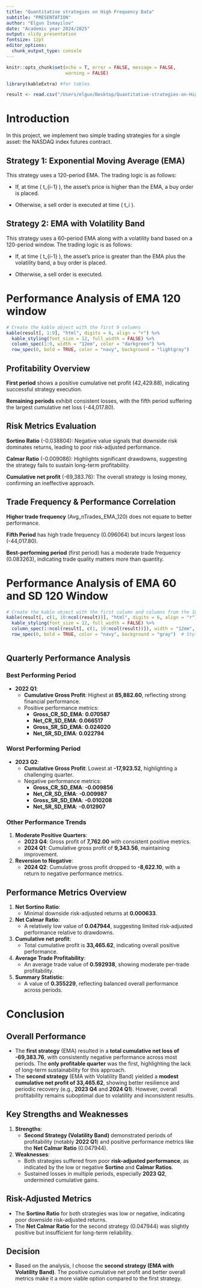 ```yaml
---
title: "Quantitative strategies on High Frequency Data"
subtitle: "PRESENTATION"
author: "Elgun Ismayilov"
date: "Academic year 2024/2025"
output: slidy_presentation
fontsize: 12pt
editor_options: 
  chunk_output_type: console
---
```


```r
knitr::opts_chunk$set(echo = T, error = FALSE, message = FALSE,
                      warning = FALSE)
```

```r
library(kableExtra) #for tables
```

```r
result <- read.csv("/Users/elgun/Desktop/Quantitative-strategies-on-High-Frequency-Data/result.csv")
```


# Introduction

In this project, we implement two simple trading strategies for a single asset: the NASDAQ index futures contract.

## Strategy 1: Exponential Moving Average (EMA)

This strategy uses a 120-period EMA. The trading logic is as follows:

- If, at time \( t_{i-1} \), the asset's price is higher than the EMA, a buy order is placed.

- Otherwise, a sell order is executed at time \( t_i \).

## Strategy 2: EMA with Volatility Band

This strategy uses a 60-period EMA along with a volatility band based on a 120-period window. The trading logic is as follows:

- If, at time \( t_{i-1} \), the asset's price is greater than the EMA plus the volatility band, a buy order is placed.

- Otherwise, a sell order is executed.

# Performance Analysis of EMA 120 window


```r
# Create the kable object with the first 9 columns
kable(result[, 1:9], "html", digits = 6, align = "r") %>%
  kable_styling(font_size = 12, full_width = FALSE) %>%
  column_spec(1:9, width = "12em", color = "darkgreen") %>% 
  row_spec(0, bold = TRUE, color = "navy", background = "lightgray")  

```


## Profitability Overview

**First period** shows a positive cumulative net profit (42,429.88), indicating successful strategy execution.

**Remaining periods** exhibit consistent losses, with the fifth period suffering the largest cumulative net loss (-44,017.80).

## Risk Metrics Evaluation

**Sortino Ratio** (-0.038804): Negative value signals that downside risk dominates returns, leading to poor risk-adjusted performance.

**Calmar Ratio** (-0.009086): Highlights significant drawdowns, suggesting the strategy fails to sustain long-term profitability.

**Cumulative net profit** (-69,383.76): The overall strategy is losing money, confirming an ineffective approach.

## Trade Frequency & Performance Correlation

**Higher trade frequency** (Avg_nTrades_EMA_120) does not equate to better performance.

**Fifth Period** has high trade frequency (0.096064) but incurs largest loss (-44,017.80).

**Best-performing period** (first period) has a moderate trade frequency (0.083263), indicating trade quality matters more than quantity.

# Performance Analysis of EMA 60 and SD 120 Window


```r
# Create the kable object with the first column and columns from the 10th onward
kable(result[, c(1, 10:ncol(result))], "html", digits = 6, align = "r") %>%
  kable_styling(font_size = 12, full_width = FALSE) %>%
  column_spec(1:ncol(result[, c(1, 10:ncol(result))]), width = "12em", color = "darkgreen") %>%  # Apply styling to selected columns
  row_spec(0, bold = TRUE, color = "navy", background = "gray")  # Style the header row



```


## Quarterly Performance Analysis

### **Best Performing Period**
- **2022 Q1**:
  - **Cumulative Gross Profit**: Highest at **85,882.60**, reflecting strong financial performance.
  - Positive performance metrics:
    - **Gross_CR_SD_EMA**: **0.070587**
    - **Net_CR_SD_EMA**: **0.066517**
    - **Gross_SR_SD_EMA**: **0.024020**
    - **Net_SR_SD_EMA**: **0.022794**

### **Worst Performing Period**
- **2023 Q2**:
  - **Cumulative Gross Profit**: Lowest at **-17,923.52**, highlighting a challenging quarter.
  - Negative performance metrics:
    - **Gross_CR_SD_EMA**: **-0.009856**
    - **Net_CR_SD_EMA**: **-0.009987**
    - **Gross_SR_SD_EMA**: **-0.010208**
    - **Net_SR_SD_EMA**: **-0.012907**

### **Other Performance Trends**
1. **Moderate Positive Quarters**:
   - **2023 Q4**: Gross profit of **7,762.00** with consistent positive metrics.
   - **2024 Q1**: Cumulative gross profit of **9,343.56**, maintaining improvement.
2. **Reversion to Negative**:
   - **2024 Q2**: Cumulative gross profit dropped to **-8,622.10**, with a return to negative performance metrics.

## Performance Metrics Overview

1. **Net Sortino Ratio**:  
   - Minimal downside risk-adjusted returns at **0.000633**.

2. **Net Calmar Ratio**:  
   - A relatively low value of **0.047944**, suggesting limited risk-adjusted performance relative to drawdowns.

3. **Cumulative net profit**:  
   - Total cumulative profit is **33,465.62**, indicating overall positive performance.

4. **Average Trade Profitability**:  
   - An average trade value of **0.592938**, showing moderate per-trade profitability.

5. **Summary Statistic**:  
   - A value of **0.355229**, reflecting balanced overall performance across periods.

# **Conclusion**

## **Overall Performance**
- The **first strategy** (EMA) resulted in a **total cumulative net loss of -69,383.76**, with consistently negative performance across most periods. The **only profitable quarter** was the first, highlighting the lack of long-term sustainability for this approach.
- The **second strategy** (EMA with Volatility Band) yielded a **modest cumulative net profit of 33,465.62**, showing better resilience and periodic recovery (e.g., **2023 Q4** and **2024 Q1**). However, overall profitability remains suboptimal due to volatility and inconsistent results.

## **Key Strengths and Weaknesses**
1. **Strengths**:
   - **Second Strategy (Volatility Band)** demonstrated periods of profitability (notably **2022 Q1**) and positive performance metrics like the **Net Calmar Ratio** (0.047944).
2. **Weaknesses**:
   - Both strategies suffered from poor **risk-adjusted performance**, as indicated by the low or negative **Sortino** and **Calmar Ratios**.
   - Sustained losses in multiple periods, especially **2023 Q2**, undermined cumulative gains.

## **Risk-Adjusted Metrics**
- The **Sortino Ratio** for both strategies was low or negative, indicating poor downside risk-adjusted returns.
- The **Net Calmar Ratio** for the second strategy (0.047944) was slightly positive but insufficient for long-term reliability.

## **Decision**
- Based on the analysis, I choose the **second strategy (EMA with Volatility Band)**. The positive cumulative net profit and better overall metrics make it a more viable option compared to the first strategy.

